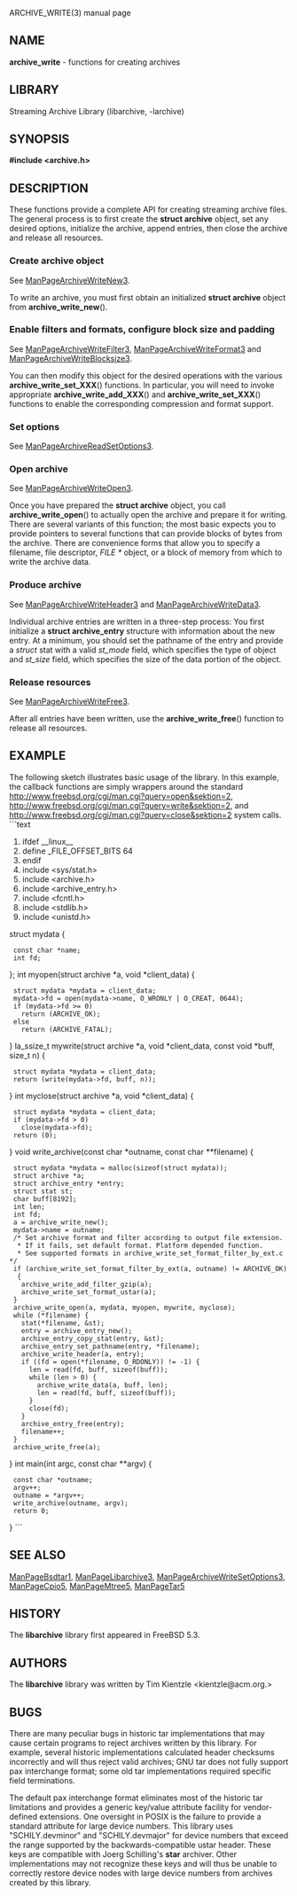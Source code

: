 ARCHIVE_WRITE(3) manual page 
== NAME == 
'''archive_write''' 
- functions for creating archives 
== LIBRARY == 
Streaming Archive Library (libarchive, -larchive) 
== SYNOPSIS == 
'''<nowiki>#include <archive.h></nowiki>''' 
== DESCRIPTION == 
These functions provide a complete API for creating streaming 
archive files. 
The general process is to first create the 
'''struct archive''' 
object, set any desired options, initialize the archive, append entries, then 
close the archive and release all resources. 
=== Create archive object=== 
See 
[[ManPageArchiveWriteNew3]]. 

To write an archive, you must first obtain an initialized 
'''struct archive''' 
object from 
'''archive_write_new'''(). 
=== Enable filters and formats, configure block size and padding=== 
See 
[[ManPageArchiveWriteFilter3]], 
[[ManPageArchiveWriteFormat3]] 
and 
[[ManPageArchiveWriteBlocksize3]]. 

You can then modify this object for the desired operations with the 
various 
'''archive_write_set_XXX'''() 
functions. 
In particular, you will need to invoke appropriate 
'''archive_write_add_XXX'''() 
and 
'''archive_write_set_XXX'''() 
functions to enable the corresponding compression and format 
support. 
=== Set options=== 
See 
[[ManPageArchiveReadSetOptions3]]. 
=== Open archive=== 
See 
[[ManPageArchiveWriteOpen3]]. 

Once you have prepared the 
'''struct archive''' 
object, you call 
'''archive_write_open'''() 
to actually open the archive and prepare it for writing. 
There are several variants of this function; 
the most basic expects you to provide pointers to several 
functions that can provide blocks of bytes from the archive. 
There are convenience forms that allow you to 
specify a filename, file descriptor, 
''FILE *'' 
object, or a block of memory from which to write the archive data. 
=== Produce archive=== 
See 
[[ManPageArchiveWriteHeader3]] 
and 
[[ManPageArchiveWriteData3]]. 

Individual archive entries are written in a three-step 
process: 
You first initialize a 
'''struct archive_entry''' 
structure with information about the new entry. 
At a minimum, you should set the pathname of the 
entry and provide a 
''struct'' stat 
with a valid 
''st_mode'' 
field, which specifies the type of object and 
''st_size'' 
field, which specifies the size of the data portion of the object. 
=== Release resources=== 
See 
[[ManPageArchiveWriteFree3]]. 

After all entries have been written, use the 
'''archive_write_free'''() 
function to release all resources. 
== EXAMPLE == 
The following sketch illustrates basic usage of the library. 
In this example, 
the callback functions are simply wrappers around the standard 
[[open(2)|http://www.freebsd.org/cgi/man.cgi?query=open&sektion=2]], 
[[write(2)|http://www.freebsd.org/cgi/man.cgi?query=write&sektion=2]], 
and 
[[close(2)|http://www.freebsd.org/cgi/man.cgi?query=close&sektion=2]] 
system calls. 
```text
#ifdef __linux__
#define	_FILE_OFFSET_BITS 64
#endif
#include <sys/stat.h>
#include <archive.h>
#include <archive_entry.h>
#include <fcntl.h>
#include <stdlib.h>
#include <unistd.h>
struct mydata {
  const char *name;
  int fd;
};
int
myopen(struct archive *a, void *client_data)
{
  struct mydata *mydata = client_data;
  mydata->fd = open(mydata->name, O_WRONLY | O_CREAT, 0644);
  if (mydata->fd >= 0)
    return (ARCHIVE_OK);
  else
    return (ARCHIVE_FATAL);
}
la_ssize_t
mywrite(struct archive *a, void *client_data, const void *buff, size_t n)
{
  struct mydata *mydata = client_data;
  return (write(mydata->fd, buff, n));
}
int
myclose(struct archive *a, void *client_data)
{
  struct mydata *mydata = client_data;
  if (mydata->fd > 0)
    close(mydata->fd);
  return (0);
}
void
write_archive(const char *outname, const char **filename)
{
  struct mydata *mydata = malloc(sizeof(struct mydata));
  struct archive *a;
  struct archive_entry *entry;
  struct stat st;
  char buff[8192];
  int len;
  int fd;
  a = archive_write_new();
  mydata->name = outname;
  /* Set archive format and filter according to output file extension.
   * If it fails, set default format. Platform depended function.
   * See supported formats in archive_write_set_format_filter_by_ext.c */
  if (archive_write_set_format_filter_by_ext(a, outname) != ARCHIVE_OK)  {
    archive_write_add_filter_gzip(a);
    archive_write_set_format_ustar(a);
  }  
  archive_write_open(a, mydata, myopen, mywrite, myclose);
  while (*filename) {
    stat(*filename, &st);
    entry = archive_entry_new();
    archive_entry_copy_stat(entry, &st);
    archive_entry_set_pathname(entry, *filename);
    archive_write_header(a, entry);
    if ((fd = open(*filename, O_RDONLY)) != -1) {
      len = read(fd, buff, sizeof(buff));
      while (len > 0) {
        archive_write_data(a, buff, len);
        len = read(fd, buff, sizeof(buff));
      }
      close(fd);
    }
    archive_entry_free(entry);
    filename++;
  }
  archive_write_free(a);
}
int main(int argc, const char **argv)
{
  const char *outname;
  argv++;
  outname = *argv++;
  write_archive(outname, argv);
  return 0;
}
```
== SEE ALSO == 
[[ManPageBsdtar1]], 
[[ManPageLibarchive3]], 
[[ManPageArchiveWriteSetOptions3]], 
[[ManPageCpio5]], 
[[ManPageMtree5]], 
[[ManPageTar5]] 
== HISTORY == 
The 
'''libarchive''' 
library first appeared in 
FreeBSD 5.3. 
== AUTHORS == 
The 
'''libarchive''' 
library was written by 
Tim Kientzle  &lt;kientzle@acm.org.&gt; 
== BUGS == 
There are many peculiar bugs in historic tar implementations that may cause 
certain programs to reject archives written by this library. 
For example, several historic implementations calculated header checksums 
incorrectly and will thus reject valid archives; GNU tar does not fully support 
pax interchange format; some old tar implementations required specific 
field terminations. 

The default pax interchange format eliminates most of the historic 
tar limitations and provides a generic key/value attribute facility 
for vendor-defined extensions. 
One oversight in POSIX is the failure to provide a standard attribute 
for large device numbers. 
This library uses 
"SCHILY.devminor" 
and 
"SCHILY.devmajor" 
for device numbers that exceed the range supported by the backwards-compatible 
ustar header. 
These keys are compatible with Joerg Schilling's 
'''star''' 
archiver. 
Other implementations may not recognize these keys and will thus be unable 
to correctly restore device nodes with large device numbers from archives 
created by this library. 
